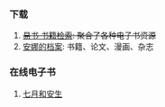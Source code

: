 ### 下载

1. ~~[易书 书籍检索](https://search.yibook.org/): 聚合了各种电子书资源~~
2. [安娜的档案](https://zh.annas-archive.org/): 书籍、论文、漫画、杂志

### 在线电子书

1. [七月和安生](https://www.williamlong.info/anni/archives/ansheng.html)
